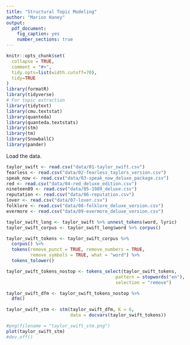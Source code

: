 ```yaml
---
title: "Structural Topic Modeling"
author: "Marion Haney"
output:
  pdf_document:
    fig_caption: yes
    number_sections: true
---
```


```r
knitr::opts_chunk$set(
  collapse = TRUE,
  comment = "#>",
  tidy.opts=list(width.cutoff=70),
  tidy=TRUE
)
library(formatR)
library(tidyverse)
# For topic extraction
library(tidytext)
library(cmu.textstat)
library(quanteda)
library(quanteda.textstats)
library(stm)
library(tm)
library(SnowballC)
library(pander)
```


Load the data.
```r
taylor_swift <- read.csv("data/01-taylor_swift.csv")
fearless <- read.csv("data/02-fearless_taylors_version.csv")
speak_now <- read.csv("data/03-speak_now_deluxe_package.csv")
red <- read.csv("data/04-red_deluxe_edition.csv")
nineteen89 <- read.csv("data/05-1989_deluxe.csv")
reputation <- read.csv("data/06-reputation.csv")
lover <- read.csv("data/07-lover.csv")
folklore <- read.csv("data/08-folklore_deluxe_version.csv")
evermore <- read.csv("data/09-evermore_deluxe_version.csv")
```


```r
taylor_swift_long <- taylor_swift %>% unnest_tokens(word, lyric)
taylor_swift_corpus <- taylor_swift_long$word %>% corpus()
```


```r
taylor_swift_tokens <- taylor_swift_corpus %>%
  corpus() %>%
  tokens(remove_punct = TRUE, remove_numbers = TRUE, 
         remove_symbols = TRUE, what = "word") %>%
  tokens_tolower()

taylor_swift_tokens_nostop <- tokens_select(taylor_swift_tokens, 
                                         pattern = stopwords("en"), 
                                         selection = "remove")

taylor_swift_dfm <- taylor_swift_tokens_nostop %>%
  dfm()
```


```r
taylor_swift_stm <- stm(taylor_swift_dfm, K = 6, 
                        data = docvars(taylor_swift_tokens))
```


```r
#png(filename = "taylor_swift_stm.png")
plot(taylor_swift_stm)
#dev.off()
```



